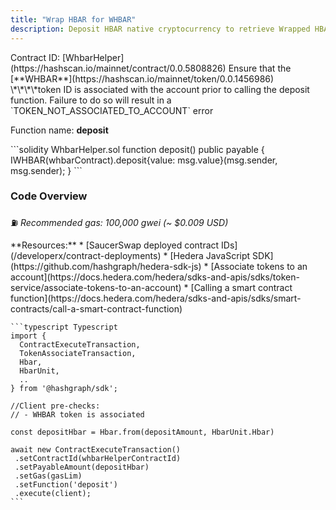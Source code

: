 ```yaml
---
title: "Wrap HBAR for WHBAR"
description: Deposit HBAR native cryptocurrency to retrieve Wrapped HBAR (WHBAR) tokens at a 1:1 ratio
---
```


<Info>
  Contract ID: [WhbarHelper](https://hashscan.io/mainnet/contract/0.0.5808826)
</Info>

<Warning>
  Ensure that the [**WHBAR**](https://hashscan.io/mainnet/token/0.0.1456986)  \*\*\*\*token ID is associated with the account prior to calling the deposit function. Failure to do so will result in a `TOKEN_NOT_ASSOCIATED_TO_ACCOUNT` error
</Warning>

Function name: **deposit**

<CodeGroup>
  ```solidity WhbarHelper.sol
  function deposit() public payable {
    IWHBAR(whbarContract).deposit{value: msg.value}(msg.sender, msg.sender);
  }
  ```
</CodeGroup>

### Code Overview

⛽ *Recommended gas: 100,000 gwei (\~ $0.009 USD)*

<Tabs>
  <Tab title="JavaScript SDK">
    **Resources:**
    * [SaucerSwap deployed contract IDs](/developerx/contract-deployments)
    * [Hedera JavaScript SDK](https://github.com/hashgraph/hedera-sdk-js)
    * [Associate tokens to an account](https://docs.hedera.com/hedera/sdks-and-apis/sdks/token-service/associate-tokens-to-an-account)
    * [Calling a smart contract function](https://docs.hedera.com/hedera/sdks-and-apis/sdks/smart-contracts/call-a-smart-contract-function)

    ```typescript Typescript
    import { 
      ContractExecuteTransaction,
      TokenAssociateTransaction,
      Hbar,
      HbarUnit,  
      .. 
    } from '@hashgraph/sdk';

    //Client pre-checks:
    // - WHBAR token is associated

    const depositHbar = Hbar.from(depositAmount, HbarUnit.Hbar)
        
    await new ContractExecuteTransaction()
     .setContractId(whbarHelperContractId)
     .setPayableAmount(depositHbar)
     .setGas(gasLim)
     .setFunction('deposit')
     .execute(client);
    ```


  </Tab>
</Tabs>
